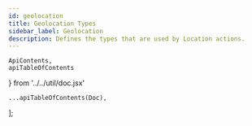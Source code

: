 ```yaml
---
id: geolocation
title: Geolocation Types
sidebar_label: Geolocation
description: Defines the types that are used by Location actions.
---
```


    ApiContents,
    apiTableOfContents
} from '../../util/doc.jsx'

    ...apiTableOfContents(Doc),
];

<ApiContents doc={Doc} />